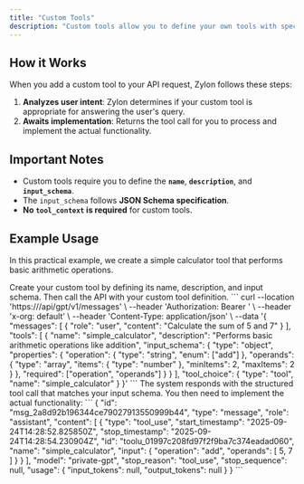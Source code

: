 ```yaml
---
title: "Custom Tools"
description: "Custom tools allow you to define your own tools with specific input schemas and functionality."
---
```


## How it Works

When you add a custom tool to your API request, Zylon follows these steps:

1. **Analyzes user intent**: Zylon determines if your custom tool is appropriate for answering the user's query.
2. **Awaits implementation**: Returns the tool call for you to process and implement the actual functionality.

## Important Notes

- Custom tools require you to define the **`name`**, **`description`**, and **`input_schema`**.
- The `input_schema` follows **JSON Schema specification**.
- **No `tool_context` is required** for custom tools.


## Example Usage

In this practical example, we create a simple calculator tool that performs basic arithmetic operations.

<Steps>
<Step title="Define Custom Tool">
    Create your custom tool by defining its name, description, and input schema. Then call the API with your custom tool definition.
    <Tabs>
      <Tab title="Shell">
        ```
        curl --location 'https://<your-host>/api/gpt/v1/messages' \
        --header 'Authorization: Bearer <your-token>' \
        --header 'x-org: default' \
        --header 'Content-Type: application/json' \
        --data '{
          "messages": [
            {
              "role": "user",
              "content": "Calculate the sum of 5 and 7"
            }
          ],
          "tools": [
            {
              "name": "simple_calculator",
              "description": "Performs basic arithmetic operations like addition",
              "input_schema": {
                "type": "object",
                "properties": {
                  "operation": {
                    "type": "string",
                    "enum": ["add"]
                  },
                  "operands": {
                    "type": "array",
                    "items": {
                      "type": "number"
                    },
                    "minItems": 2,
                    "maxItems": 2
                  }
                },
                "required": ["operation", "operands"]
              }
            }
          ],
          "tool_choice": {
            "type": "tool",
            "name": "simple_calculator"
          }
        }'
        ```
      </Tab>
    </Tabs>
    </Step>
<Step title="Response">
    The system responds with the structured tool call that matches your input schema. You then need to implement the actual functionality:
     ```
      {
        "id": "msg_2a8d92b196344ce79027913550999b44",
        "type": "message",
        "role": "assistant",
        "content": [
            {
                "type": "tool_use",
                "start_timestamp": "2025-09-24T14:28:52.825850Z",
                "stop_timestamp": "2025-09-24T14:28:54.230904Z",
                "id": "toolu_01997c208fd97f2f9ba7c374eadad060",
                "name": "simple_calculator",
                "input": {
                    "operation": "add",
                    "operands": [
                        5,
                        7
                    ]
                }
            }
        ],
        "model": "private-gpt",
        "stop_reason": "tool_use",
        "stop_sequence": null,
        "usage": {
            "input_tokens": null,
            "output_tokens": null
        }
    }
     ```
    </Step>
</Steps>